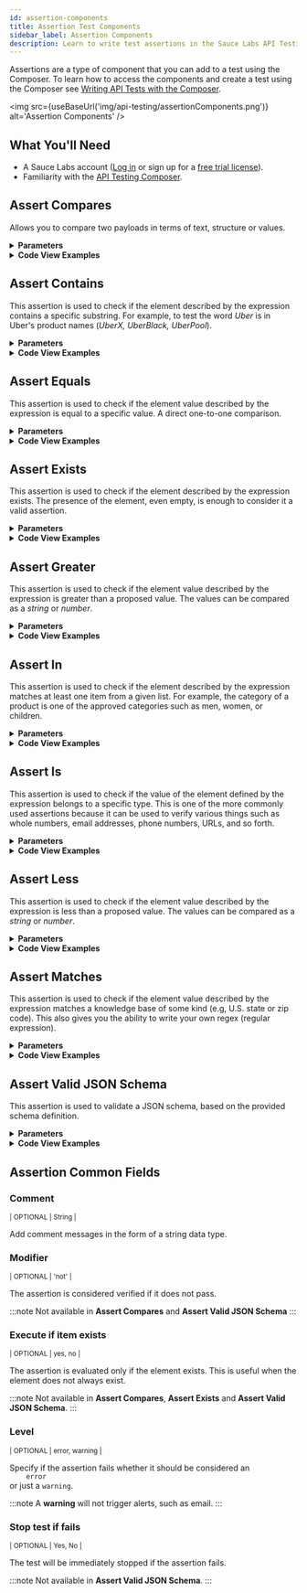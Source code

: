 ```yaml
---
id: assertion-components
title: Assertion Test Components
sidebar_label: Assertion Components
description: Learn to write test assertions in the Sauce Labs API Testing Composer.
---
```



Assertions are a type of component that you can add to a test using the Composer. To learn how to access the components and create a test using the Composer see [Writing API Tests with the Composer](/api-testing/composer/).

<img
    src={useBaseUrl('img/api-testing/assertionComponents.png')}
    alt='Assertion Components'
/>

## What You'll Need

-   A Sauce Labs account ([Log in](https://accounts.saucelabs.com/am/XUI/#login/) or sign up for a [free trial license](https://saucelabs.com/sign-up)).
-   Familiarity with the [API Testing Composer](/api-testing/composer/).

## Assert Compares

Allows you to compare two payloads in terms of text, structure or values.

<details>
    <summary>
        <strong>Parameters</strong>
    </summary>
    <table id='table-api'>
        <tbody>
            <tr>
                <td colSpan='2'>Fields</td>
            </tr>
            <tr>
                <td>
                    <strong>Expression 1</strong>
                </td>
                <td>
                    <p>
                        <small>| REQUIRED | STRING |</small>
                    </p>
                    <p>The first payload you want to compare.</p>
                </td>
            </tr>
            <tr>
                <td>
                    <strong>Expression 2</strong>
                </td>
                <td>
                    <p>
                        <small>| REQUIRED | STRING |</small>
                    </p>
                    <p>The second payload you want to compare.</p>
                </td>
            </tr>
            <tr>
                <td>
                    <strong>Mode</strong>
                </td>
                <td>
                    <p>
                        <small>| REQUIRED | Text, values, structure |</small>
                    </p>
                    <p>
                        The comparator you wish to use. <code>text</code>{' '}
                        compares the text of the two payloads as plain text,{' '}
                        <code>values</code> compares the two payloads regardless
                        the text layout, <code>structure</code> compares only
                        the structure of the two payloads.
                    </p>
                </td>
            </tr>
            <tr>
                <td>
                    <strong>Strict</strong>
                </td>
                <td>
                    <p>
                        <small>| OPTIONAL | Yes, No |</small>
                    </p>
                    <p>Comparison includes data types. </p>
                </td>
            </tr>
        </tbody>
    </table>
    See also [Common Fields](#assertion-common-fields)
    <img
        src={useBaseUrl('img/api-testing/compares.webp')}
        alt='Assertion Compares Pic'
    />
</details>

<details>
  <summary><strong>Code View Examples</strong></summary>

```yaml
- id: assert-compares
  expression1: payload1
  expression2: payload2
  mode: text
  strict: 'false'
```

```yaml
- id: assert-compares
  expression1: payload1
  expression2: payload2
  mode: values
  strict: 'false'
```

```yaml
- id: assert-compares
  expression1: payload1
  expression2: payload2
  mode: structure
  strict: 'false'
```

</details>

## Assert Contains

This assertion is used to check if the element described by the expression contains a specific substring. For example, to test the word _Uber_ is in Uber's product names (_UberX, UberBlack, UberPool_).

<details>
  <summary><strong>Parameters</strong></summary>

{' '}

<table id='table-api'>
    <tbody>
        <tr>
            <td colSpan='2'>Fields</td>
        </tr>
        <tr>
            <td>
                <strong>Expression</strong>
            </td>
            <td>
                <p>
                    <small>| REQUIRED | Expression |</small>
                </p>
                <p>
                    The path to the element we want to operate on (e.g.,{' '}
                    <code>payload.ProductID</code>). See{' '}
                    <a href='/api-testing/composer/expressions/'>
                        Using Expressions
                    </a>{' '}
                    for more details.
                </p>
            </td>
        </tr>
        <tr>
            <td>
                <strong>Value</strong>
            </td>
            <td>
                <p>
                    <small>| REQUIRED | String, Number, Boolean |</small>
                </p>
                <p>The value we want to compare the expression to.</p>
            </td>
        </tr>
        <tr>
            <td>
                <strong>Type</strong>
            </td>
            <td>
                <p>
                    <small>| OPTIONAL | Auto, String, Number, Boolean |</small>
                </p>
                <p>
                    The type of the value. <code>Auto</code> means the engine
                    will try to identify the type of the value.
                </p>
            </td>
        </tr>
    </tbody>
</table>

See also [Common Fields](#assertion-common-fields)

</details>

<details>
  <summary><strong>Code View Examples</strong></summary>

```yaml
- id: assert-contains
  expression: data.url
  value: domain.com
```

```yaml
- id: assert-contains
  expression: data.id
  value: ${id}
```

</details>

## Assert Equals

This assertion is used to check if the element value described by the expression is equal to a specific value. A direct one-to-one comparison.

<details>
  <summary><strong>Parameters</strong></summary>

{' '}

<table id='table-api'>
    <tbody>
        <tr>
            <td colSpan='2'>Fields</td>
        </tr>
        <tr>
            <td>
                <strong>Expression</strong>
            </td>
            <td>
                <p>
                    <small>| REQUIRED | Expression |</small>
                </p>
                <p>
                    The path to the element we want to operate on (e.g.,{' '}
                    <code>payload.ProductID</code>). See{' '}
                    <a href='/api-testing/composer/expressions/'>
                        Using Expressions
                    </a>{' '}
                    for more details.
                </p>
            </td>
        </tr>
        <tr>
            <td>
                <strong>Value</strong>
            </td>
            <td>
                <p>
                    <small>| REQUIRED | String, Number, Boolean |</small>
                </p>
                <p>The value we want to compare the expression to.</p>
            </td>
        </tr>
        <tr>
            <td>
                <strong>Type</strong>
            </td>
            <td>
                <p>
                    <small>| OPTIONAL | Auto, String, Number, Boolean |</small>
                </p>
                <p>
                    The type of the value. <code>Auto</code> means the engine
                    will try to identify the type of the value.
                </p>
            </td>
        </tr>
    </tbody>
</table>

See also [Common Fields](#assertion-common-fields)

</details>

<details>
  <summary><strong>Code View Examples</strong></summary>

```yaml
- id: assert-equals
  expression: data.code
  value: '500'
```

```yaml
- id: assert-equals
  expression: data.code
  value: 500
```

</details>

## Assert Exists

This assertion is used to check if the element described by the expression exists. The presence of the element, even empty, is enough to consider it a valid assertion.

<details>
  <summary><strong>Parameters</strong></summary>

{' '}

<table id='table-api'>
    <tbody>
        <tr>
            <td colSpan='2'>Fields</td>
        </tr>
        <tr>
            <td>
                <strong>Expression</strong>
            </td>
            <td>
                <p>
                    <small>| REQUIRED | Expression |</small>
                </p>
                <p>
                    The path to the element we want to operate on (e.g.,{' '}
                    <code>payload.ProductID</code>). See{' '}
                    <a href='/api-testing/composer/expressions/'>
                        Using Expressions
                    </a>{' '}
                    for more details.
                </p>
            </td>
        </tr>
    </tbody>
</table>

See also [Common Fields](#assertion-common-fields)

</details>

<details>
  <summary><strong>Code View Examples</strong></summary>

```yaml
- id: assert-exists
  expression: data.id
```

</details>

## Assert Greater

This assertion is used to check if the element value described by the expression is greater than a proposed value. The values can be compared as a _string_ or _number_.

<details>
  <summary><strong>Parameters</strong></summary>

{' '}

<table id='table-api'>
    <tbody>
        <tr>
            <td colSpan='2'>Fields</td>
        </tr>
        <tr>
            <td>
                <strong>Expression</strong>
            </td>
            <td>
                <p>
                    <small>| REQUIRED | Expression |</small>
                </p>
                <p>
                    The path to the element we want to operate on (e.g.,{' '}
                    <code>payload.ProductID</code>). See{' '}
                    <a href='/api-testing/composer/expressions/'>
                        Using Expressions
                    </a>{' '}
                    for more details.
                </p>
            </td>
        </tr>
        <tr>
            <td>
                <strong>Value</strong>
            </td>
            <td>
                <p>
                    <small>| REQUIRED | String, Number |</small>
                </p>
                <p>The value we want to compare the expression to.</p>
            </td>
        </tr>
    </tbody>
</table>

See also [Common Fields](#assertion-common-fields)

</details>

<details>
  <summary><strong>Code View Examples</strong></summary>

```yaml
- id: assert-greater
  expression: data.code
  value: 4503
```

</details>

## Assert In

This assertion is used to check if the element described by the expression matches at least one item from a given list. For example, the category of a product is one of the approved categories such as men, women, or children.

<details>
  <summary><strong>Parameters</strong></summary>

{' '}

<table id='table-api'>
    <tbody>
        <tr>
            <td colSpan='2'>Fields</td>
        </tr>
        <tr>
            <td>
                <strong>Expression</strong>
            </td>
            <td>
                <p>
                    <small>| REQUIRED | Expression |</small>
                </p>
                <p>
                    The path to the element we want to operate on (e.g.,{' '}
                    <code>payload.ProductID</code>). See{' '}
                    <a href='/api-testing/composer/expressions/'>
                        Using Expressions
                    </a>{' '}
                    for more details.
                </p>
            </td>
        </tr>
        <tr>
            <td>
                <strong>Value</strong>
            </td>
            <td>
                <p>
                    <small>| REQUIRED | String, Number |</small>
                </p>
                <p>The value we want to compare the expression to.</p>
            </td>
        </tr>
    </tbody>
</table>

See also [Common Fields](#assertion-common-fields).

</details>

<details>
  <summary><strong>Code View Examples</strong></summary>

```yaml
- id: assert-in
  expression: data.type
  value:
      - ebook
      - paperbook
```

```yaml
- id: assert-in
  expression: data.price
  value:
      - '5.50'
      - '7'
      - '9.79'
```

</details>

## Assert Is

This assertion is used to check if the value of the element defined by the expression belongs to a specific type. This is one of the more commonly used assertions because it can be used to verify various things such as whole numbers, email addresses, phone numbers, URLs, and so forth.

<details>
  <summary><strong>Parameters</strong></summary>

{' '}

<table id='table-api'>
    <tbody>
        <tr>
            <td colSpan='2'>Fields</td>
        </tr>
        <tr>
            <td>
                <strong>Expression</strong>
            </td>
            <td>
                <p>
                    <small>| REQUIRED | Expression |</small>
                </p>
                <p>
                    The path to the element we want to operate on (e.g.,{' '}
                    <code>payload.ProductID</code>). See{' '}
                    <a href='/api-testing/composer/expressions/'>
                        Using Expressions
                    </a>{' '}
                    for more details.
                </p>
            </td>
        </tr>
        <tr>
            <td>
                <strong>Type</strong>
            </td>
            <td>
                <p>
                    <small>
                        | REQUIRED | Integer, float, url, boolean, phone, email,
                        map, array |
                    </small>
                </p>
                <p>
                    The data type of the value. <code>integer</code> checks if
                    field is an integer value, <code>float</code> checks if
                    field is a decimal value, <code>url</code> checks if the
                    field is a well formatted url, <code>boolean</code> checks
                    if field is a boolean value, <code>phone</code> checks if
                    field contains a valid phone number format,{' '}
                    <code>email</code> checks if field is a valid email format,{' '}
                    <code>map</code> checks if field is a map type,{' '}
                    <code>array</code> checks if the field is an array.
                </p>
            </td>
        </tr>
    </tbody>
</table>

See also [Common Fields](#assertion-common-fields)

</details>

<details>
  <summary><strong>Code View Examples</strong></summary>

```yaml
- id: assert-is
  expression: data.id
  type: integer
```

</details>

## Assert Less

This assertion is used to check if the element value described by the expression is less than a proposed value. The values can be compared as a _string_ or _number_.

<details>
  <summary><strong>Parameters</strong></summary>

{' '}

<table id='table-api'>
    <tbody>
        <tr>
            <td colSpan='2'>Fields</td>
        </tr>
        <tr>
            <td>
                <strong>Expression</strong>
            </td>
            <td>
                <p>
                    <small>| REQUIRED | Expression |</small>
                </p>
                <p>
                    The path to the element we want to operate on (e.g.,{' '}
                    <code>payload.ProductID</code>). See{' '}
                    <a href='/api-testing/composer/expressions/'>
                        Using Expressions
                    </a>{' '}
                    for more details.
                </p>
            </td>
        </tr>
        <tr>
            <td>
                <strong>Value</strong>
            </td>
            <td>
                <p>
                    <small>| REQUIRED | String, Number |</small>
                </p>
                <p>The value we want to compare the expression to.</p>
            </td>
        </tr>
    </tbody>
</table>

See also [Common Fields](#assertion-common-fields)

</details>

<details>
  <summary><strong>Code View Examples</strong></summary>

```yaml
- id: assert-less
  expression: data.code
  value: 4503
```

</details>

## Assert Matches

This assertion is used to check if the element value described by the expression matches a knowledge base of some kind (e.g, U.S. state or zip code). This also gives you the ability to write your own regex (regular expression).

<details>
  <summary><strong>Parameters</strong></summary>

{' '}

<table id='table-api'>
    <tbody>
        <tr>
            <td colSpan='2'>Fields</td>
        </tr>
        <tr>
            <td>
                <strong>Expression</strong>
            </td>
            <td>
                <p>
                    <small>| REQUIRED | Expression |</small>
                </p>
                <p>
                    The path to the element we want to operate on (e.g.,{' '}
                    <code>payload.ProductID</code>). See{' '}
                    <a href='/api-testing/composer/expressions/'>
                        Using Expressions
                    </a>{' '}
                    for more details.
                </p>
            </td>
        </tr>
        <tr>
            <td>
                <strong>Type</strong>
            </td>
            <td>
                <p>
                    <small>
                        | REQUIRED | 'regex', 'US Zipcode', 'USState', 'credit
                        card', 'country codes', 'currency codes' |
                    </small>
                </p>
                <p>
                    The data type of the value. <code>regex</code> if you want
                    to evaluate the field as a regular expression (specified in
                    regex value), <code>US Zipcode</code> checks if the field is
                    a valid US zip code, <code>US State</code> checks if the
                    field is a valid US State (i.e., 'NY'),{' '}
                    <code>credit card</code> checks if the field contains a
                    valid credit card number from the most popular credit cards
                    (i.e. VISA, Mastercard, AMEX), <code>country code</code>{' '}
                    checks if the field contains a valid country code (i.e.,
                    'US', 'FR', 'DK'), <code> currency code</code> checks if the
                    fields is a valid currency (i.e., 'USD', 'EUR').
                </p>
            </td>
        </tr>
        <tr>
            <td>
                <strong>Regex value</strong>
            </td>
            <td>
                <p>
                    <small>| REQUIRED, if type is 'regex' | String |</small>
                </p>
                <p>
                    Specify the regular expression you want to use for checking
                    the expression.{' '}
                </p>
            </td>
        </tr>
    </tbody>
</table>

See also [Common Fields](#assertion-common-fields)

</details>

<details>
  <summary><strong>Code View Examples</strong></summary>

```yaml
- id: assert-matches
  expression: data.zipcode
  type: us_zipcodes
```

</details>

## Assert Valid JSON Schema

This assertion is used to validate a JSON schema, based on the provided schema definition.

<details>
  <summary><strong>Parameters</strong></summary>

{' '}

<table id='table-api'>
    <tbody>
        <tr>
            <td colSpan='2'>Fields</td>
        </tr>
        <tr>
            <td>
                <strong>Expression</strong>
            </td>
            <td>
                <p>
                    <small>| REQUIRED | Expression |</small>
                </p>
                <p>
                    The path to the element we want to operate on (e.g.,{' '}
                    <code>payload.ProductID</code>). See{' '}
                    <a href='/api-testing/composer/expressions/'>
                        Using Expressions
                    </a>{' '}
                    for more details.
                </p>
            </td>
        </tr>
        <tr>
            <td>
                <strong>JSON Schema</strong>
            </td>
            <td>
                <p>
                    <small>| REQUIRED | JSON schema definition |</small>
                </p>
                <p>
                    The JSON schema definition. This will be used to validate
                    the JSON passed in the expression field.
                </p>
            </td>
        </tr>
    </tbody>
</table>

See also [Comment](#comment)

</details>

<details>
  <summary><strong>Code View Examples</strong></summary>

```yaml
- id: set
  var: json_success
  mode: lang
  lang: template
  body: '{ "rectangle" : { "a" : 15, "b" : 5 } }'
```

```yaml
- id: assert-valid-jsonschema
  expression: json_success
  body: |-
      {
        "type": "object",
        "properties": {
          "rectangle": {
            "$ref": "#/definitions/Rectangle"
          }
        },
        "definitions": {
          "size": {
            "type": "number",
            "minimum": 0
          },
          "Rectangle": {
            "type": "object",
            "properties": {
              "a": {
                "$ref": "#/definitions/size"
              },
              "b": {
                "$ref": "#/definitions/size"
              }
            }
          }
        }
      }
```

</details>

## Assertion Common Fields

### Comment

<p>
    <small>| OPTIONAL | String |</small>
</p>
Add comment messages in the form of a string data type.

### Modifier

<p>
    <small>| OPTIONAL | 'not' |</small>
</p>
The assertion is considered verified if it does not pass.

:::note
Not available in **Assert Compares** and **Assert Valid JSON Schema**
:::

### Execute if item exists

<p>
    <small>| OPTIONAL | yes, no |</small>
</p>
The assertion is evaluated only if the element exists. This is useful when the element
does not always exist.

:::note
Not available in **Assert Compares**, **Assert Exists** and **Assert Valid JSON Schema**.
:::

### Level

<p>
    <small>| OPTIONAL | error, warning |</small>
</p>
Specify if the assertion fails whether it should be considered an <code>
    error
</code> or just a <code>warning</code>.

:::note
A **warning** will not trigger alerts, such as email.
:::

### Stop test if fails

<p>
    <small>| OPTIONAL | Yes, No |</small>
</p>
The test will be immediately stopped if the assertion fails.

:::note
Not available in **Assert Valid JSON Schema**.
:::
